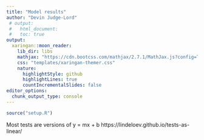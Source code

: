 ```yaml
---
title: "Model results"
author: "Devin Judge-Lord"
 # output:
 #   html_document:
 #   toc: true
output:
  xaringan::moon_reader:
    lib_dir: libs
    mathjax: "https://cdn.bootcss.com/mathjax/2.7.1/MathJax.js?config=TeX-AMS_HTML"
    css: "templates/xaringan-themer.css"
    nature:
      highlightStyle: github
      highlightLines: true
      countIncrementalSlides: false
editor_options:
  chunk_output_type: console
---
```


```r
source("setup.R")
```



Most tests are versions of y = mx + b https://lindeloev.github.io/tests-as-linear/


